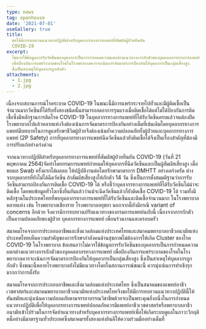```yaml
---
type: news
tag: openhouse
date: '2021-07-01'
useGallery: true
title: 
  ขอให้มีการทบทวนแนวทางปฏิบัติสำหรับบุคลากรทางการแพทย์ที่สัมผัสผู้ป่วยยืนยัน
  COVID-19
excerpt: 
  ไม่ควรใช้ข้อมูลการรับวัคซีนของบุคลากรเป็นการกำหนดความแตกต่างแนวทางการกักตัวของบุคคลลากรทางการแพทย์
  เพื่อป้องกันการแพร่ระบาดของโรคในโรงพยาบาลควรจะเน้นการจัดมาตรการป้องกันให้บุคลากรเป็นกลุ่มเสี่ยงสูง
  ซึ่งเป็นสาเหตุให้บุคลากรถูกกักตัว
attachments:
  - 1.jpg
  - 2.jpg
---
```


เนื่องจากสถานการณ์โรคระบาด COVID-19 ในขณะนี้มีการแพร่กระจายไปทั่วและมีผู้ติดเชื้อเป็นจำนวนมากวัคซีนที่ได้รับทั้งสองชนิดนั้นสามารถลดอาการรุนแรงเมื่อติดเชื้อได้แต่ไม่ได้ป้องกันการติดเชื้อซึ่งมีหลักฐานการติดโรค COVID-19 ในบุคลากรทางการแพทย์ที่ได้รับวัคซีนครบแล้วจนต้องปิดโรงพยาบาลไปแล้วหลายแห่งจึงต้องเน้นการจัดมาตรการป้องกันอย่างเต็มที่เช่นเดิมโดยบุคลากรทางการแพทย์มีบทบาทในการดูแลรักษาชีวิตผู้ป่วยจึงต้องเน้นย้ำความปลอดภัยทั้งผู้ป่วยและบุคลากรทางการแพทย์ (2P Safety) การที่บุคลากรทางการแพทย์ฉีดวัคซีนแล้วยังติดเชื้อได้จึงเป็นเรื่องสำคัญที่ต้องมีการปรับแก้อย่างเร่งด่วน

จากแนวทางปฏิบัติสำหรับบุคลากรทางการแพทย์ที่สัมผัสผู้ป่วยยืนยัน COVID-19 (วันที่ 21 พฤษภาคม 2564)จัดทำโดยกรมการแพทย์กำหนดให้บุคลากรที่ฉีดวัคซีนและเป็นผู้สัมผัสเสี่ยงสูง เมื่อพบผล Swab ครั้งแรกได้ผลลบ ให้ปฏิบัติงานต่อโดยรักษามาตรการ DMHTT อย่างเคร่งครัด ต่างจากบุคลากรที่ยังไม่ได้ฉีดวัคซีน ถ้าสัมผัสเสี่ยงสูงให้กักตัว 14 วัน ซึ่งเป็นการตั้งสมมติฐานว่าการรับวัคซีนสามารถป้องกันการติดเชื้อ COVID-19 ได้ หรือชี้ว่าบุคลากรทางการแพทย์ที่ได้รับวัคซีนไม่น่าจะติดเชื้อ โดยพบข้อมูลทั่วโลกซึ่งยืนยันแล้วว่าแม้จะฉีดวัคซีนแล้วก็ยังติดเชื้อ COVID-19 ได้ รวมทั้งมีหลักฐานในประเทศไทยที่พบบุคลากรทางการแพทย์ที่ได้รับวัคซีนและติดเชื้อจำนวนมาก ในโรงพยาบาลหลายแห่ง เช่น โรงพยาบาลเชียงราย โรงพยาบาลอยุธยา นอกจากนี้ยังมีกรณี variant of concerns อีกด้วย จึงควรมีการทบทวนปรับแนวทางของกรมการแพทย์ฉบับนี้ เนื่องจากการกักตัวเป็นความปลอดภัยของผู้ป่วย บุคลากรทางการแพทย์ เพื่อนร่วมงานและครอบครัว

สมาคมโรคจากการประกอบอาชีพและสิ่งแวดล้อมแห่งประเทศไทยและสมาคมพยาบาลอาชีวอนามัยแห่งประเทศไทยเห็นความสำคัญของการรักษากำลังคนด้านสุขภาพไม่ต้องการให้เกิด Cluster ของโรค COVID-19 ในโรงพยาบาล ข้อเสนอว่าไม่ควรใช้ข้อมูลการรับวัคซีนของบุคลากรเป็นการกำหนดความแตกต่างแนวทางการกักตัวของบุคคลลากรทางการแพทย์ เพื่อป้องกันการแพร่ระบาดของโรคในโรงพยาบาลควรจะเน้นการจัดมาตรการป้องกันให้บุคลากรเป็นกลุ่มเสี่ยงสูง ซึ่งเป็นสาเหตุให้บุคลากรถูกกักตัว ซึ่งขณะนี้หลายโรงพยาบาลยังไม่มีแนวทางโดยในสถานการณ์ขณะนี้ ควรมุ่งเน้นการทำเชิงรุกมากกว่าการตั้งรับ

สมาคมโรคจากการประกอบอาชีพและสิ่งแวดล้อมแห่งประเทศไทย ซึ่งเป็นสมาคมของแพทย์อาชีวเวชศาสตร์และสมาคมพยาบาลอาชีวอนามัยแห่งประเทศไทยจึงขอให้มีการทบทวนแนวทางปฏิบัตินี้ให้ทันสมัยและมุ่งเน้นความปลอดภัยตามจรรยาบรรณวิชาชีพด้วยจะเป็นพระคุณยิ่งอนึ่งในการกำหนดแนวทางปฏิบัติเพื่อให้บุคลากรทางการแพทย์ปลอดภัยควรมีแพทย์อาชีวเวชศาสตร์หรือพยาบาลอาชีวอนามัยเข้าไปร่วมในการจัดทำแนวทางสำหรับบุคลากรทางการแพทย์เพื่อให้เกิดระบบดูแลในภาวะวิกฤติหนี้อย่างมีมาตรฐานทั่วประเทศซึ่งสมาคมฯทั้งสองแห่งยินดีให้ความร่วมมืออย่างเต็มที่
